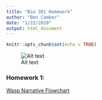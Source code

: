 ```yaml
---
title: "Bio 381 Homework"
author: "Ben Camber"
date: "1/22/2020"
output: html_document
---
```


```r
knitr::opts_chunk$set(echo = TRUE)
```
![Alt text](C:\Users\PC\Desktop\Projects\bcamberBio381\Headshot- Ben.PNG)

### Homework 1:
[Wasp Narrative Flowchart](hw1.html)
